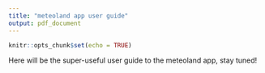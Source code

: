 ```yaml
---
title: "meteoland app user guide"
output: pdf_document
---
```


```r
knitr::opts_chunk$set(echo = TRUE)
```

Here will be the super-useful user guide to the meteoland app, stay tuned!
